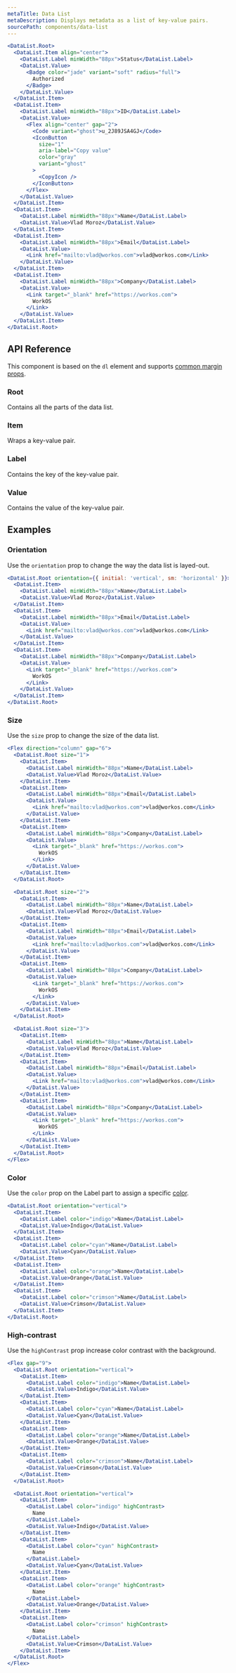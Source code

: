```yaml
---
metaTitle: Data List
metaDescription: Displays metadata as a list of key-value pairs.
sourcePath: components/data-list
---
```


```jsx live=true
<DataList.Root>
  <DataList.Item align="center">
    <DataList.Label minWidth="88px">Status</DataList.Label>
    <DataList.Value>
      <Badge color="jade" variant="soft" radius="full">
        Authorized
      </Badge>
    </DataList.Value>
  </DataList.Item>
  <DataList.Item>
    <DataList.Label minWidth="88px">ID</DataList.Label>
    <DataList.Value>
      <Flex align="center" gap="2">
        <Code variant="ghost">u_2J89JSA4GJ</Code>
        <IconButton
          size="1"
          aria-label="Copy value"
          color="gray"
          variant="ghost"
        >
          <CopyIcon />
        </IconButton>
      </Flex>
    </DataList.Value>
  </DataList.Item>
  <DataList.Item>
    <DataList.Label minWidth="88px">Name</DataList.Label>
    <DataList.Value>Vlad Moroz</DataList.Value>
  </DataList.Item>
  <DataList.Item>
    <DataList.Label minWidth="88px">Email</DataList.Label>
    <DataList.Value>
      <Link href="mailto:vlad@workos.com">vlad@workos.com</Link>
    </DataList.Value>
  </DataList.Item>
  <DataList.Item>
    <DataList.Label minWidth="88px">Company</DataList.Label>
    <DataList.Value>
      <Link target="_blank" href="https://workos.com">
        WorkOS
      </Link>
    </DataList.Value>
  </DataList.Item>
</DataList.Root>
```

## API Reference

This component is based on the `dl` element and supports [common margin props](/themes/docs/overview/layout#margin-props).

### Root

Contains all the parts of the data list.

<ThemesPropsTable defs="dataListRootPropDefs" />

### Item

Wraps a key-value pair.

<ThemesPropsTable defs="dataListItemPropDefs" />

### Label

Contains the key of the key-value pair.

<ThemesPropsTable defs="dataListLabelPropDefs" />

### Value

Contains the value of the key-value pair.

## Examples

### Orientation

Use the `orientation` prop to change the way the data list is layed-out.

```jsx live=true
<DataList.Root orientation={{ initial: 'vertical', sm: 'horizontal' }}>
  <DataList.Item>
    <DataList.Label minWidth="88px">Name</DataList.Label>
    <DataList.Value>Vlad Moroz</DataList.Value>
  </DataList.Item>
  <DataList.Item>
    <DataList.Label minWidth="88px">Email</DataList.Label>
    <DataList.Value>
      <Link href="mailto:vlad@workos.com">vlad@workos.com</Link>
    </DataList.Value>
  </DataList.Item>
  <DataList.Item>
    <DataList.Label minWidth="88px">Company</DataList.Label>
    <DataList.Value>
      <Link target="_blank" href="https://workos.com">
        WorkOS
      </Link>
    </DataList.Value>
  </DataList.Item>
</DataList.Root>
```

### Size

Use the `size` prop to change the size of the data list.

```jsx live=true
<Flex direction="column" gap="6">
  <DataList.Root size="1">
    <DataList.Item>
      <DataList.Label minWidth="88px">Name</DataList.Label>
      <DataList.Value>Vlad Moroz</DataList.Value>
    </DataList.Item>
    <DataList.Item>
      <DataList.Label minWidth="88px">Email</DataList.Label>
      <DataList.Value>
        <Link href="mailto:vlad@workos.com">vlad@workos.com</Link>
      </DataList.Value>
    </DataList.Item>
    <DataList.Item>
      <DataList.Label minWidth="88px">Company</DataList.Label>
      <DataList.Value>
        <Link target="_blank" href="https://workos.com">
          WorkOS
        </Link>
      </DataList.Value>
    </DataList.Item>
  </DataList.Root>

  <DataList.Root size="2">
    <DataList.Item>
      <DataList.Label minWidth="88px">Name</DataList.Label>
      <DataList.Value>Vlad Moroz</DataList.Value>
    </DataList.Item>
    <DataList.Item>
      <DataList.Label minWidth="88px">Email</DataList.Label>
      <DataList.Value>
        <Link href="mailto:vlad@workos.com">vlad@workos.com</Link>
      </DataList.Value>
    </DataList.Item>
    <DataList.Item>
      <DataList.Label minWidth="88px">Company</DataList.Label>
      <DataList.Value>
        <Link target="_blank" href="https://workos.com">
          WorkOS
        </Link>
      </DataList.Value>
    </DataList.Item>
  </DataList.Root>

  <DataList.Root size="3">
    <DataList.Item>
      <DataList.Label minWidth="88px">Name</DataList.Label>
      <DataList.Value>Vlad Moroz</DataList.Value>
    </DataList.Item>
    <DataList.Item>
      <DataList.Label minWidth="88px">Email</DataList.Label>
      <DataList.Value>
        <Link href="mailto:vlad@workos.com">vlad@workos.com</Link>
      </DataList.Value>
    </DataList.Item>
    <DataList.Item>
      <DataList.Label minWidth="88px">Company</DataList.Label>
      <DataList.Value>
        <Link target="_blank" href="https://workos.com">
          WorkOS
        </Link>
      </DataList.Value>
    </DataList.Item>
  </DataList.Root>
</Flex>
```

### Color

Use the `color` prop on the Label part to assign a specific [color](/themes/docs/theme/color).

```jsx live=true
<DataList.Root orientation="vertical">
  <DataList.Item>
    <DataList.Label color="indigo">Name</DataList.Label>
    <DataList.Value>Indigo</DataList.Value>
  </DataList.Item>
  <DataList.Item>
    <DataList.Label color="cyan">Name</DataList.Label>
    <DataList.Value>Cyan</DataList.Value>
  </DataList.Item>
  <DataList.Item>
    <DataList.Label color="orange">Name</DataList.Label>
    <DataList.Value>Orange</DataList.Value>
  </DataList.Item>
  <DataList.Item>
    <DataList.Label color="crimson">Name</DataList.Label>
    <DataList.Value>Crimson</DataList.Value>
  </DataList.Item>
</DataList.Root>
```

### High-contrast

Use the `highContrast` prop increase color contrast with the background.

```jsx live=true
<Flex gap="9">
  <DataList.Root orientation="vertical">
    <DataList.Item>
      <DataList.Label color="indigo">Name</DataList.Label>
      <DataList.Value>Indigo</DataList.Value>
    </DataList.Item>
    <DataList.Item>
      <DataList.Label color="cyan">Name</DataList.Label>
      <DataList.Value>Cyan</DataList.Value>
    </DataList.Item>
    <DataList.Item>
      <DataList.Label color="orange">Name</DataList.Label>
      <DataList.Value>Orange</DataList.Value>
    </DataList.Item>
    <DataList.Item>
      <DataList.Label color="crimson">Name</DataList.Label>
      <DataList.Value>Crimson</DataList.Value>
    </DataList.Item>
  </DataList.Root>

  <DataList.Root orientation="vertical">
    <DataList.Item>
      <DataList.Label color="indigo" highContrast>
        Name
      </DataList.Label>
      <DataList.Value>Indigo</DataList.Value>
    </DataList.Item>
    <DataList.Item>
      <DataList.Label color="cyan" highContrast>
        Name
      </DataList.Label>
      <DataList.Value>Cyan</DataList.Value>
    </DataList.Item>
    <DataList.Item>
      <DataList.Label color="orange" highContrast>
        Name
      </DataList.Label>
      <DataList.Value>Orange</DataList.Value>
    </DataList.Item>
    <DataList.Item>
      <DataList.Label color="crimson" highContrast>
        Name
      </DataList.Label>
      <DataList.Value>Crimson</DataList.Value>
    </DataList.Item>
  </DataList.Root>
</Flex>
```
